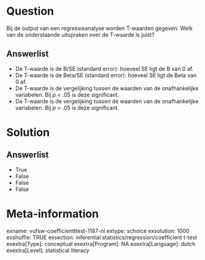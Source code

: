 Question
========
Bij de output van een regressieanalyse worden T-waarden gegeven. Welk
van de onderstaande uitspraken over de T-waarde is juist?

Answerlist
----------
* De T-waarde is de B/SE (standard error): hoeveel SE ligt de B van 0 af.
* De T-waarde is de Beta/SE (standard error): hoeveel SE ligt de Beta van
  0 af.
* De T-waarde is de vergelijking tussen de waarden van de onafhankelijke
  variabelen. Bij *p* &lt; .05 is deze significant.
* De T-waarde is de vergelijking tussen de waarden van de onafhankelijke
  variabelen. Bij *p* &gt; .05 is deze significant.

Solution
========










Answerlist
----------
* True
* False
* False
* False

Meta-information
================
exname: vufsw-coefficientttest-1187-nl
extype: schoice
exsolution: 1000
exshuffle: TRUE
exsection: inferential statistics/regression/coefficient t-test
exextra[Type]: conceptual
exextra[Program]: NA
exextra[Language]: dutch
exextra[Level]: statistical literacy

